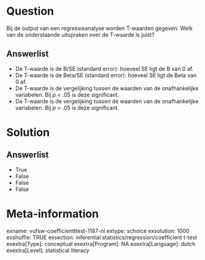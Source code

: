 Question
========
Bij de output van een regressieanalyse worden T-waarden gegeven. Welk
van de onderstaande uitspraken over de T-waarde is juist?

Answerlist
----------
* De T-waarde is de B/SE (standard error): hoeveel SE ligt de B van 0 af.
* De T-waarde is de Beta/SE (standard error): hoeveel SE ligt de Beta van
  0 af.
* De T-waarde is de vergelijking tussen de waarden van de onafhankelijke
  variabelen. Bij *p* &lt; .05 is deze significant.
* De T-waarde is de vergelijking tussen de waarden van de onafhankelijke
  variabelen. Bij *p* &gt; .05 is deze significant.

Solution
========










Answerlist
----------
* True
* False
* False
* False

Meta-information
================
exname: vufsw-coefficientttest-1187-nl
extype: schoice
exsolution: 1000
exshuffle: TRUE
exsection: inferential statistics/regression/coefficient t-test
exextra[Type]: conceptual
exextra[Program]: NA
exextra[Language]: dutch
exextra[Level]: statistical literacy

